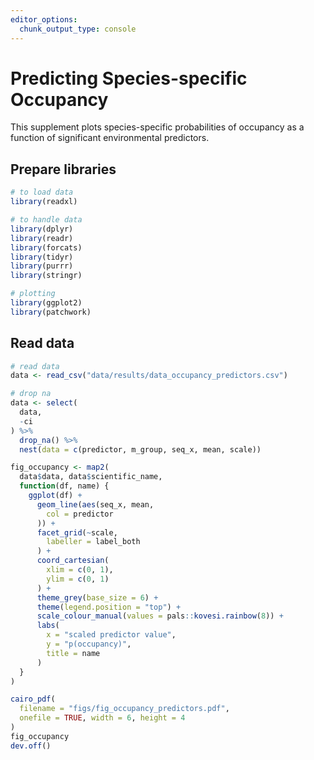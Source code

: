 ```yaml
---
editor_options: 
  chunk_output_type: console
---
```


# Predicting Species-specific Occupancy

This supplement plots species-specific probabilities of occupancy as a function of significant environmental predictors. 

## Prepare libraries

```r
# to load data
library(readxl)

# to handle data
library(dplyr)
library(readr)
library(forcats)
library(tidyr)
library(purrr)
library(stringr)

# plotting
library(ggplot2)
library(patchwork)
```

## Read data

```r
# read data
data <- read_csv("data/results/data_occupancy_predictors.csv")
```

```r
# drop na
data <- select(
  data,
  -ci
) %>%
  drop_na() %>%
  nest(data = c(predictor, m_group, seq_x, mean, scale))
```

```r
fig_occupancy <- map2(
  data$data, data$scientific_name,
  function(df, name) {
    ggplot(df) +
      geom_line(aes(seq_x, mean,
        col = predictor
      )) +
      facet_grid(~scale,
        labeller = label_both
      ) +
      coord_cartesian(
        xlim = c(0, 1),
        ylim = c(0, 1)
      ) +
      theme_grey(base_size = 6) +
      theme(legend.position = "top") +
      scale_colour_manual(values = pals::kovesi.rainbow(8)) +
      labs(
        x = "scaled predictor value",
        y = "p(occupancy)",
        title = name
      )
  }
)
```

```r
cairo_pdf(
  filename = "figs/fig_occupancy_predictors.pdf",
  onefile = TRUE, width = 6, height = 4
)
fig_occupancy
dev.off()
```
